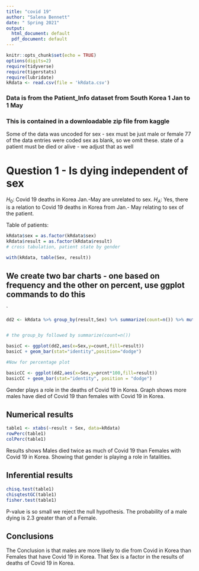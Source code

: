 ```yaml
---
title: "covid 19"
author: "Salena Bennett"
date: " Spring 2021"
output:
  html_document: default
  pdf_document: default
---
```


```r
knitr::opts_chunk$set(echo = TRUE)
options(digits=2)
require(tidyverse)
require(tigerstats)
require(lubridate)
kRdata <- read.csv(file = 'kRdata.csv')
```
### Data is from the Patient_Info dataset from South Korea 1 Jan to 1 May 
### This is contained in a downloadable zip file from kaggle

Some of the data was uncoded for sex - sex must be just male or female
77 of the data entries were coded sex  as blank, so we omit these.
state of a patient must be died or alive - we adjust that as well   
  
# Question 1 - Is dying independent of sex

$H_0$: Covid 19 deaths in Korea Jan.-May are unrelated to sex.
$H_A$: Yes, there is a relation to Covid 19 deaths in Korea from Jan.- May relating to sex of the patient.

Table of patients:
```r
kRdata$sex = as.factor(kRdata$sex)
kRdata$result = as.factor(kRdata$result)                       
# cross tabulation, patient state by gender

with(kRdata, table(Sex, result))

```

## We create two bar charts - one based on frequency and the other on percent, use ggplot commands to do this

`
```r
dd2 <- kRdata %>% group_by(result,Sex) %>% summarize(count=n()) %>% mutate(prcnt=count/sum(count))


# the group_by followed by summarize(count=n())

basicC <- ggplot(dd2,aes(x=Sex,y=count,fill=result))
basicC + geom_bar(stat="identity",position="dodge")

#Now for percentage plot

basicCC <- ggplot(dd2,aes(x=Sex,y=prcnt*100,fill=result)) 
basicCC + geom_bar(stat="identity", position = "dodge")
```
  
 Gender plays a role in the deaths of Covid 19 in Korea. Graph shows more males have died of Covid 19 than females with Covid 19 in Korea.





  
## Numerical results

```r
table1 <- xtabs(~result + Sex, data=kRdata)
rowPerc(table1)
colPerc(table1)
```
Results shows Males died twice as much of Covid 19 than Females with Covid 19 in Korea. Showing that gender is playing a role in fatalities.

## Inferential results 

```r
chisq.test(table1)
chisqtestGC(table1)
fisher.test(table1)
```

P-value is so small we reject the null hypothesis. The probability of a male dying is 2.3 greater than of a Female. 


## Conclusions

The Conclusion is that males are more likely to die from Covid in Korea than Females that have Covid 19 in Korea. That Sex is a factor in the results of deaths of Covid 19 in Korea. 
